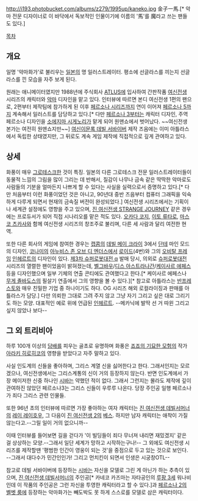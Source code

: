 http://i193.photobucket.com/albums/z279/1995up/kaneko.jpg
金子一馬.[* 악마 전문 디자이너로 이 바닥에서 독보적인 인물이기에 이름의 '馬'를 魔라고 쓰는 팬들도 있다.]

[[목차]]

== 개요 ==
일명 '악마화가'로 불리우는 [[일본]]의 명 일러스트레이터. 평소에 선글라스를 끼는지 선글라스를 낀 모습을 자주 보게 된다.

원래는 애니메이터였지만 1988년에 주식회사 [[ATLUS]]에 입사하여 간판작품 [[여신전생]] 시리즈의 캐릭터와 [[악마]] 디자인을 맡고 있다. 인터뷰에 따르면 본디 여신전생 1편의 팬으로, 2편부터 제작팀에 참가하게 된 이후 [[페르소나 시리즈]]까지 연이 이어져 [[페르소나 5]]까지 계속해서 일러스트를 담당하고 있다.[* 다만 [[페르소나 3]]부터는 캐릭터 디자인, 주역 페르소나 디자인을 [[소에지마 시게노리]]가 맡게 되어 원맨쇼에서 벗어났다. ~~여신전생 본가는 여전히 원맨쇼지만~~] [[여신이문록 데빌 서바이버]] 제작 즈음에는 이미 아틀라스에서 독립한 상태였지만, 그 뒤로도 계속 게임 제작에 직접적으로 깊게 관여하고 있다.

== 상세 ==
화풍이 매우 [[그로테스크]]한 것이 특징. 일본의 다른 그로테스크 전문 일러스트레이터들이 동물적 느낌의 그림을 많이 그리는 데 반해서, 질감이 나무나 금속 같은 딱딱한 악마로도 사람들의 기분을 얼마든지 나쁘게 할 수 있다는 사실을 실력으로서 증명하고 있다.[* 다만 처음부터 이런 화풍이었던 것은 아니고, 90년대 중반 즈음부터 컴퓨터 그래픽을 익숙하게 다루게 되면서 현재의 금속질 버전이 완성되었다.] 여신전생 시리즈에서는 기획이나 세계관 설정에도 영향을 주고 있으며, [[진 여신전생 STRANGE JOURNEY]] 같은 경우에는 프로듀서가 되어 직접 시나리오를 맡은 적도 있다. [[오카다 코지]], [[이토 류타로]], [[마스코 츠카사]]와 함께 여신전생 시리즈의 창조주로 불리며, 다른 세 사람과 달리 여전한 현역.

또한 다른 회사의 게임에 참여한 경우는 [[캡콤]]의 [[데빌 메이 크라이]] 3에서 [[단테]] 마인 모드의 디자인, [[코나미]]의 [[아누비스 존 오브 디 엔더스]]에서 [[로이드]](4번)와 그의 [[오비탈 프레임]] [[인헤르트]]의 디자인이 있다. [[제3차 슈퍼로봇대전 α]] 발매 당시, 의외로 [[슈퍼로봇대전]] 시리즈의 열렬한 팬이었음이 밝혀졌는데, [[벨그바우]]/[[디스 아스트라나간]]/[[케이사르 에페스]] 등을 디자인했으며 일부 기체의 연출 콘티에도 관여했다고 한다.[* 케이사르 에페스나 [[무게 졸바도스]]의 필살기 연출에서 그의 영향을 볼 수 있다.][* 참고로 아틀라스는 [[반프레스토]]와 매우 친밀한 기업 중 하나이기도 하다. OG 시리즈 해외 로컬라이징과 판매를 아틀라스가 담당.] 다만 의뢰한 그대로 그려 주지 않고 그냥 자기 그리고 싶은 대로 그리기도 하는 모양. 대표적인 예로 위에 언급된 [[인헤르트]]. --메카닉에 발딱 선 거 따윈 그리고 싶지 않았나 보다-- 

== 그 외 트리비아 ==
하루 100개 이상의 [[담배]]를 피우는 골초로 유명하며 화풍은 [[죠죠의 기묘한 모험]]의 작가 [[아라키 히로히코]]의 영향을 받았다고 자주 말하고 있다.

사실 인도계의 신들을 좋아하며, 그리스 계열 신을 싫어한다고 한다. 그래서인지는 모르겠으나, 여신전생에서는 그리스계통의 신이 거의 등장하지 않는다. 반면 인도계에서 가장 메이저한 신중 하나인 [[시바]]는 약했던 적이 없다. 그래서 그런지는 몰라도 제작에 깊이 관여하진 않았던 페르소나3는 그리스 신들이 우루루 나온다. 당장 주인공 일행 페르소나가 죄다 그리스 관련 인물들.

또한 96년 초의 인터뷰에 따르면 가장 좋아하는 여자 캐릭터는 [[진 여신전생 데빌서머너]]의 [[레이 레이호우]], 그 다음이 [[진 여신전생 2]]의 [[베스]]. 하지만 남자 캐릭터는 애착이 가질 않는다고.--그릴 일이 거의 없으니까--

이때 인터뷰를 들어보면 길을 걷다가 '이 빌딩들이 죄다 무너져 내리면 재밌겠지' 같은 걸 상상하는 모양.--그래서 일단 세계가 망하고 시작하는구나!-- 그 외에도 여신전생 시리즈를 제작할땐 '평범한 인간이 영웅이 되는 것'을 중점으로 두고 있는 것으로 보인다. --그래서 대다수가 민간인인가! 그리고 먼치킨이 되면서 인생은 시궁창OTL--

참고로 데빌 서바이버에 등장하는 [[시바]]는 자신을 모델로 그린 게 아닌가 하는 추측이 있으며, [[진 여신전생 데빌서머너]]의 주인공[* 카네코 카즈마는 자타공인의 [[루팡 3세]] 워나비인데 이 작품의 주인공은 그런 자신을 투영한 캐릭터라고 할 수 있다.]과 [[페르소나 2]]의 [[벨벳 룸]]에 등장하는 악마화가는 빼도박도 못 하게 스스로를 모델로 삼은 캐릭터이다.

